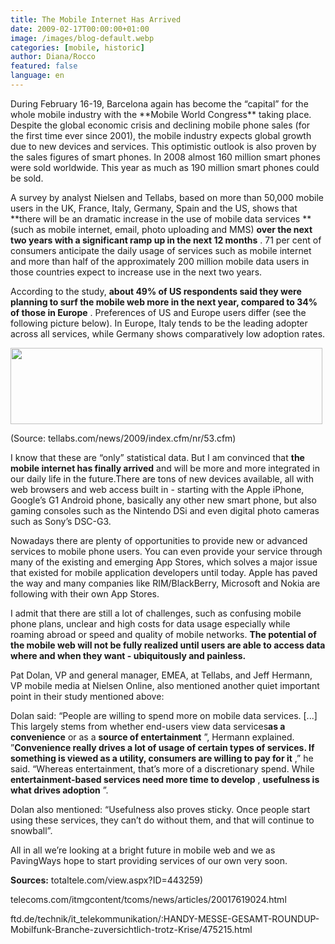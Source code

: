 ```yaml
---
title: The Mobile Internet Has Arrived
date: 2009-02-17T00:00:00+01:00
image: /images/blog-default.webp
categories: [mobile, historic]
author: Diana/Rocco
featured: false
language: en
---
```


<div class="entry-content">
During February 16-19, Barcelona again has become the “capital” for the whole mobile industry with the **Mobile World Congress**  taking place. Despite the global economic crisis and declining mobile phone sales (for the first time ever since 2001), the mobile industry expects global growth due to new devices and services. This optimistic outlook is also proven by the sales figures of smart phones. In 2008 almost 160 million smart phones were sold worldwide. This year as much as 190 million smart phones could be sold.



A survey by analyst Nielsen and Tellabs, based on more than 50,000 mobile users in the UK, France, Italy, Germany, Spain and the US, shows that **there will be an dramatic increase in the use of mobile data services ** (such as mobile internet, email, photo uploading and MMS) **over the next two years with a significant ramp up in the next 12 months** . 71 per cent of consumers anticipate the daily usage of services such as mobile internet and more than half of the approximately 200 million mobile data users in those countries expect to increase use in the next two years.





According to the study, **about 49% of US respondents said they were planning to surf the mobile web more in the next year, compared to 34% of those in Europe** . Preferences of US and Europe users differ (see the following picture below). In Europe, Italy tends to be the leading adopter across all services, while Germany shows comparatively low adoption rates.




<img class="size-full wp-image-263 alignleft" title="nielsen_tellabs1" src="http://pavingways.com/wp-content/uploads/nielsen_tellabs1.png" alt="" width="499" height="122" />





(Source: tellabs.com/news/2009/index.cfm/nr/53.cfm)



I know that these are “only” statistical data. But I am convinced that **the mobile internet has finally arrived**  and will be more and more integrated in our daily life in the future.There are tons of new devices available, all with web browsers and web access built in - starting with the Apple iPhone, Google’s G1 Android phone, basically any other new smart phone, but also gaming consoles such as the Nintendo DSi and even digital photo cameras such as Sony’s DSC-G3.





Nowadays there are plenty of opportunities to provide new or advanced services to mobile phone users. You can even provide your service through many of the existing and emerging App Stores, which solves a major issue that existed for mobile application developers until today. Apple has paved the way and many companies like RIM/BlackBerry, Microsoft and Nokia are following with their own App Stores.





I admit that there are still a lot of challenges, such as confusing mobile phone plans, unclear and high costs for data usage especially while roaming abroad or speed and quality of mobile networks. **The potential of the mobile web will not be fully realized until users are able to access data where and when they want - ubiquitously and painless.** 





Pat Dolan, VP and general manager, EMEA, at Tellabs, and Jeff Hermann, VP mobile media at Nielsen Online, also mentioned another quiet important point in their study mentioned above:





Dolan said: “People are willing to spend more on mobile data services. [...] This largely stems from whether end-users view data services**as a convenience**  or as a **source of entertainment** ”, Hermann explained. ”**Convenience really drives a lot of usage of certain types of services. If something is viewed as a utility, consumers are willing to pay for it** ,” he said. “Whereas entertainment, that’s more of a discretionary spend. While **entertainment-based services need more time to develop** , **usefulness is what drives adoption** ”.


Dolan also mentioned: “Usefulness also proves sticky. Once people start using these services, they can’t do without them, and that will continue to snowball”.





All in all we’re looking at a bright future in mobile web and we as PavingWays hope to start providing services of our own very soon.



**Sources:** 
totaltele.com/view.aspx?ID=443259)



telecoms.com/itmgcontent/tcoms/news/articles/20017619024.html



ftd.de/technik/it_telekommunikation/:HANDY-MESSE-GESAMT-ROUNDUP-Mobilfunk-Branche-zuversichtlich-trotz-Krise/475215.html
</div>

